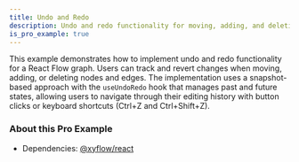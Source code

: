 ```yaml
---
title: Undo and Redo
description: Undo and redo functionality for moving, adding, and deleting nodes and edges
is_pro_example: true
---
```


This example demonstrates how to implement undo and redo functionality for a React Flow graph. Users can track and revert changes when moving, adding, or deleting nodes and edges. The implementation uses a snapshot-based approach with the `useUndoRedo` hook that manages past and future states, allowing users to navigate through their editing history with button clicks or keyboard shortcuts (Ctrl+Z and Ctrl+Shift+Z).

<ProExampleViewer slug="undo-redo" />

### About this Pro Example

- Dependencies: [@xyflow/react](https://www.npmjs.com/package/@xyflow/react)
